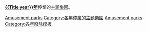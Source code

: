 <includeonly>
'''[[{{Title year}}年]]'''停業的[[主題樂園]]。
{{Category see also if exists|{{Title year}}年開幕的主題樂園}}
{{Yearnav|停業的主題樂園}}
[[Category:{{Title year}}年廢除|Amusement parks]]
[[Category:各年停業的主題樂園]]
[[Category:{{Title year}}年廢除建築物|Amusement parks]]</includeonly><noinclude>
[[Category:各年廢除模板]]
{{documentation}}
</noinclude>